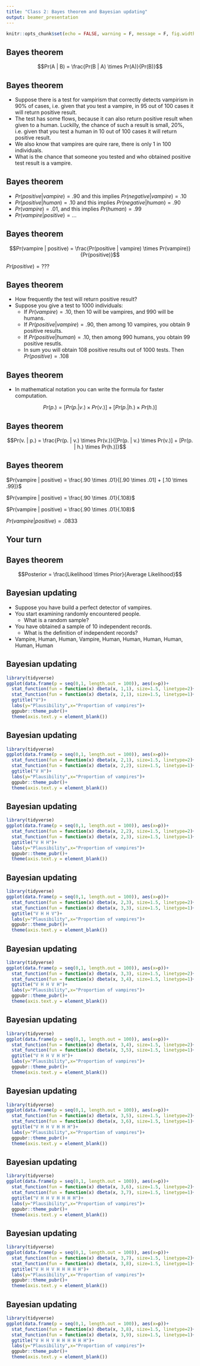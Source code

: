```yaml
---
title: "Class 2: Bayes theorem and Bayesian updating"
output: beamer_presentation
---
```


```r
knitr::opts_chunk$set(echo = FALSE, warning = F, message = F, fig.width = 6, fig.height = 4)
```

## Bayes theorem

$$Pr(A | B) = \frac{Pr(B | A) \times Pr(A)}{Pr(B)}$$

## Bayes theorem

- Suppose there is a test for vampirism that correctly detects vampirism in 90% of cases, i.e. given that you test a vampire, in 95 out of 100 cases it will return positive result.
- The test has some flows, because it can also return positive result when given to a human. Luckilly, the chance of such a result is small, 20%, i.e. given that you test a human in 10 out of 100 cases it will return positive result.
- We also know that vampires are quire rare, there is only 1 in 100 individuals.
- What is the chance that someone you tested and who obtained positive test result is a vampire.

## Bayes theorem

- $Pr(positive | vampire) = .90$ and this implies $Pr(negative | vampire) = .10$
- $Pr(positive | human) = .10$ and this implies $Pr(negative | human) = .90$ 
- $Pr(vampire) = .01$, and this implies $Pr(human) = .99$
- $Pr(vampire | positive) = ...$

## Bayes theorem

$$Pr(vampire | positive) = \frac{Pr(positive | vampire) \times Pr(vampire)}{Pr(positive)}$$

$Pr(positive) = ???$

## Bayes theorem

- How frequently the test will return positive result?
- Suppose you give a test to 1000 individuals:
  - If $Pr(vampire) = .10$, then 10 will be vampires, and 990 will be humans.
  - If $Pr(positive | vampire) = .90$, then among 10 vampires, you obtain 9 positive results.
  - If $Pr(positive | human) = .10$, then among 990 humans, you obtain 99 positive resutls.
  - In sum you will obtain 108 positive results out of 1000 tests. Then $Pr(positive) = .108$

## Bayes theorem 

- In mathematical notation you can write the formula for faster computation.

$$Pr(p.) = [Pr(p. | v.) \times Pr(v.)] + [Pr(p. | h.) \times Pr(h.)]$$

## Bayes theorem

$$Pr(v. | p.) = \frac{Pr(p. | v.) \times Pr(v.)}{[Pr(p. | v.) \times Pr(v.)] + [Pr(p. | h.) \times Pr(h.)]}$$

## Bayes theorem

$Pr(vampire | positive) = \frac{.90 \times .01}{[.90 \times .01] + [.10 \times .99]}$

$Pr(vampire | positive) = \frac{.90 \times .01}{.108}$

$Pr(vampire | positive) = \frac{.90 \times .01}{.108}$

$Pr(vampire | positive) = .0833$ 

## Your turn



## Bayes theorem

$$Posterior = \frac{Likelihood \times Prior}{Average Likelihood}$$

## Bayesian updating

- Suppose you have build a perfect detector of vampires.
- You start examining randomly encountered people.
  - What is a random sample?
- You have obtained a sample of 10 independent records.
  - What is the definition of independent records?
- Vampire, Human, Human, Vampire, Human, Human, Human, Human, Human, Human

## Bayesian updating

```r
library(tidyverse)
ggplot(data.frame(p = seq(0,1, length.out = 100)), aes(x=p))+
  stat_function(fun = function(x) dbeta(x, 1,1), size=1.5, linetype=2)+
  stat_function(fun = function(x) dbeta(x, 2,1), size=1.5, linetype=1)+
  ggtitle("V")+
  labs(y="Plausibility",x="Proportion of vampires")+
  ggpubr::theme_pubr()+
  theme(axis.text.y = element_blank())
```

## Bayesian updating

```r
library(tidyverse)
ggplot(data.frame(p = seq(0,1, length.out = 100)), aes(x=p))+
  stat_function(fun = function(x) dbeta(x, 2,1), size=1.5, linetype=2)+
  stat_function(fun = function(x) dbeta(x, 2,2), size=1.5, linetype=1)+
  ggtitle("V H")+
  labs(y="Plausibility",x="Proportion of vampires")+
  ggpubr::theme_pubr()+
  theme(axis.text.y = element_blank())
```


## Bayesian updating

```r
library(tidyverse)
ggplot(data.frame(p = seq(0,1, length.out = 100)), aes(x=p))+
  stat_function(fun = function(x) dbeta(x, 2,2), size=1.5, linetype=2)+
  stat_function(fun = function(x) dbeta(x, 2,3), size=1.5, linetype=1)+
  ggtitle("V H H")+
  labs(y="Plausibility",x="Proportion of vampires")+
  ggpubr::theme_pubr()+
  theme(axis.text.y = element_blank())
```


## Bayesian updating

```r
library(tidyverse)
ggplot(data.frame(p = seq(0,1, length.out = 100)), aes(x=p))+
  stat_function(fun = function(x) dbeta(x, 2,3), size=1.5, linetype=2)+
  stat_function(fun = function(x) dbeta(x, 3,3), size=1.5, linetype=1)+
  ggtitle("V H H V")+
  labs(y="Plausibility",x="Proportion of vampires")+
  ggpubr::theme_pubr()+
  theme(axis.text.y = element_blank())
```

## Bayesian updating

```r
library(tidyverse)
ggplot(data.frame(p = seq(0,1, length.out = 100)), aes(x=p))+
  stat_function(fun = function(x) dbeta(x, 3,3), size=1.5, linetype=2)+
  stat_function(fun = function(x) dbeta(x, 3,4), size=1.5, linetype=1)+
  ggtitle("V H H V H")+
  labs(y="Plausibility",x="Proportion of vampires")+
  ggpubr::theme_pubr()+
  theme(axis.text.y = element_blank())
```

## Bayesian updating

```r
library(tidyverse)
ggplot(data.frame(p = seq(0,1, length.out = 100)), aes(x=p))+
  stat_function(fun = function(x) dbeta(x, 3,4), size=1.5, linetype=2)+
  stat_function(fun = function(x) dbeta(x, 3,5), size=1.5, linetype=1)+
  ggtitle("V H H V H H")+
  labs(y="Plausibility",x="Proportion of vampires")+
  ggpubr::theme_pubr()+
  theme(axis.text.y = element_blank())
```

## Bayesian updating

```r
library(tidyverse)
ggplot(data.frame(p = seq(0,1, length.out = 100)), aes(x=p))+
  stat_function(fun = function(x) dbeta(x, 3,5), size=1.5, linetype=2)+
  stat_function(fun = function(x) dbeta(x, 3,6), size=1.5, linetype=1)+
  ggtitle("V H H V H H H")+
  labs(y="Plausibility",x="Proportion of vampires")+
  ggpubr::theme_pubr()+
  theme(axis.text.y = element_blank())
```

## Bayesian updating

```r
library(tidyverse)
ggplot(data.frame(p = seq(0,1, length.out = 100)), aes(x=p))+
  stat_function(fun = function(x) dbeta(x, 3,6), size=1.5, linetype=2)+
  stat_function(fun = function(x) dbeta(x, 3,7), size=1.5, linetype=1)+
  ggtitle("V H H V H H H H")+
  labs(y="Plausibility",x="Proportion of vampires")+
  ggpubr::theme_pubr()+
  theme(axis.text.y = element_blank())
```

## Bayesian updating

```r
library(tidyverse)
ggplot(data.frame(p = seq(0,1, length.out = 100)), aes(x=p))+
  stat_function(fun = function(x) dbeta(x, 3,7), size=1.5, linetype=2)+
  stat_function(fun = function(x) dbeta(x, 3,8), size=1.5, linetype=1)+
  ggtitle("V H H V H H H H H")+
  labs(y="Plausibility",x="Proportion of vampires")+
  ggpubr::theme_pubr()+
  theme(axis.text.y = element_blank())
```

## Bayesian updating

```r
library(tidyverse)
ggplot(data.frame(p = seq(0,1, length.out = 100)), aes(x=p))+
  stat_function(fun = function(x) dbeta(x, 3,8), size=1.5, linetype=2)+
  stat_function(fun = function(x) dbeta(x, 3,9), size=1.5, linetype=1)+
  ggtitle("V H H V H H H H H H")+
  labs(y="Plausibility",x="Proportion of vampires")+
  ggpubr::theme_pubr()+
  theme(axis.text.y = element_blank())
```